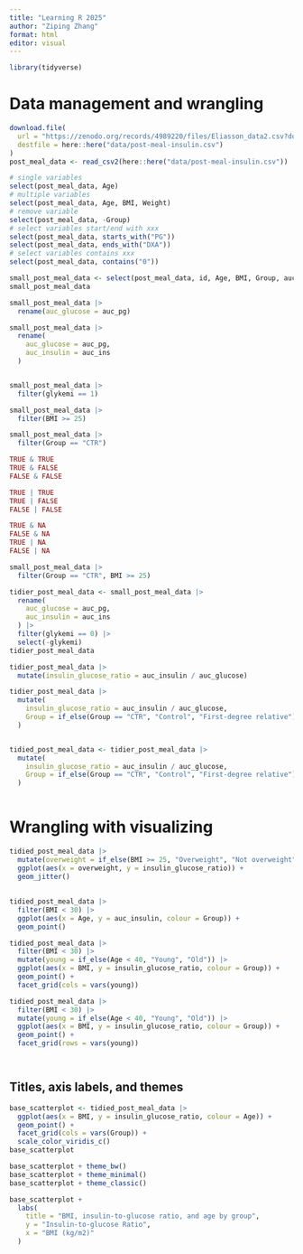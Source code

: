 ```yaml
---
title: "Learning R 2025"
author: "Ziping Zhang"
format: html
editor: visual
---
```


```r
library(tidyverse)
```

# **Data management and wrangling**

```r
download.file(
  url = "https://zenodo.org/records/4989220/files/Eliasson_data2.csv?download=1",
  destfile = here::here("data/post-meal-insulin.csv")
)
post_meal_data <- read_csv2(here::here("data/post-meal-insulin.csv"))

```

```r
# single variables
select(post_meal_data, Age)
# multiple variables
select(post_meal_data, Age, BMI, Weight)
# remove variable
select(post_meal_data, -Group)
# select variables start/end with xxx
select(post_meal_data, starts_with("PG"))
select(post_meal_data, ends_with("DXA"))
# select variables contains xxx 
select(post_meal_data, contains("0"))
```

```r
small_post_meal_data <- select(post_meal_data, id, Age, BMI, Group, auc_pg, auc_ins, glykemi)
small_post_meal_data

```

```r
small_post_meal_data |>
  rename(auc_glucose = auc_pg)

small_post_meal_data |>
  rename(
    auc_glucose = auc_pg,
    auc_insulin = auc_ins
  )

```

```r

```

```r
small_post_meal_data |>
  filter(glykemi == 1)

small_post_meal_data |>
  filter(BMI >= 25)

small_post_meal_data |>
  filter(Group == "CTR")

```

```r

TRUE & TRUE
TRUE & FALSE
FALSE & FALSE

TRUE | TRUE
TRUE | FALSE
FALSE | FALSE

TRUE & NA
FALSE & NA
TRUE | NA
FALSE | NA
```

```r
small_post_meal_data |>
  filter(Group == "CTR", BMI >= 25)

tidier_post_meal_data <- small_post_meal_data |>
  rename(
    auc_glucose = auc_pg,
    auc_insulin = auc_ins
  ) |>
  filter(glykemi == 0) |>
  select(-glykemi)
tidier_post_meal_data

```

```r
tidier_post_meal_data |>
  mutate(insulin_glucose_ratio = auc_insulin / auc_glucose)

tidier_post_meal_data |>
  mutate(
    insulin_glucose_ratio = auc_insulin / auc_glucose,
    Group = if_else(Group == "CTR", "Control", "First-degree relative")
  )


tidied_post_meal_data <- tidier_post_meal_data |>
  mutate(
    insulin_glucose_ratio = auc_insulin / auc_glucose,
    Group = if_else(Group == "CTR", "Control", "First-degree relative")
  )

```

```r

```

# **Wrangling with visualizing**

```r
tidied_post_meal_data |>
  mutate(overweight = if_else(BMI >= 25, "Overweight", "Not overweight")) |>
  ggplot(aes(x = overweight, y = insulin_glucose_ratio)) +
  geom_jitter()
```

##  

```r
tidied_post_meal_data |>
  filter(BMI < 30) |>
  ggplot(aes(x = Age, y = auc_insulin, colour = Group)) +
  geom_point()

tidied_post_meal_data |>
  filter(BMI < 30) |>
  mutate(young = if_else(Age < 40, "Young", "Old")) |>
  ggplot(aes(x = BMI, y = insulin_glucose_ratio, colour = Group)) +
  geom_point() +
  facet_grid(cols = vars(young))

tidied_post_meal_data |>
  filter(BMI < 30) |>
  mutate(young = if_else(Age < 40, "Young", "Old")) |>
  ggplot(aes(x = BMI, y = insulin_glucose_ratio, colour = Group)) +
  geom_point() +
  facet_grid(rows = vars(young))
```

```r

```

```r

```

## **Titles, axis labels, and themes**

```r
base_scatterplot <- tidied_post_meal_data |>
  ggplot(aes(x = BMI, y = insulin_glucose_ratio, colour = Age)) +
  geom_point() +
  facet_grid(cols = vars(Group)) +
  scale_color_viridis_c()
base_scatterplot

base_scatterplot + theme_bw()
base_scatterplot + theme_minimal()
base_scatterplot + theme_classic()

base_scatterplot +
  labs(
    title = "BMI, insulin-to-glucose ratio, and age by group",
    y = "Insulin-to-glucose Ratio",
    x = "BMI (kg/m2)"
  )
```
